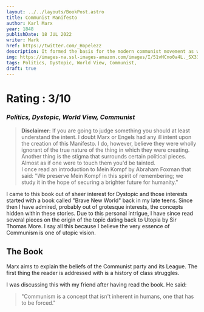 ```yaml
---
layout: ../../layouts/BookPost.astro
title: Communist Manifesto
author: Karl Marx
year: 1848
publishDate: 18 JUL 2022
writer: Mark
href: https://twitter.com/_Hopelezz
description: It formed the basis for the modern communist movement as we know it, arguing that capitalism would inevitably self-destruct, to be replaced by socialism and ultimately communism.
img: https://images-na.ssl-images-amazon.com/images/I/51vHCno0a4L._SX330_BO1,204,203,200_.jpg
tags: Politics, Dystopic, World View, Communist,
draft: true
---
```


# Rating : 3/10
### _Politics, Dystopic, World View, Communist_

> **Disclaimer:** If you are going to judge something you should at least understand the intent. I doubt Marx or Engels had any ill intent upon the creation of this Manifesto. I do, however, believe they were wholly ignorant of the true nature of the thing in which they were creating.
> <br/>
> Another thing is the stigma that surrounds certain political pieces. Almost as if one were to touch them you'd be tainted.
> <br/>
> I once read an introduction to Mein Kompf by Abraham Foxman that said:
> "We preserve Mein Kompf in this spirit of remembering; we study it in the hope of securing a brighter future for humanity."

I came to this book out of sheer interest for Dystopic and those interests started with a book called "Brave New World" back in my late teens. Since then I have admired, probably out of grotesque interests, the concepts hidden within these stories. Due to this personal intrigue, I have since read several pieces on the origin of the topic dating back to Utopia by Sir Thomas More. I say all this because I believe the very essence of Communism is one of utopic vision.

## The Book

Marx aims to explain the beliefs of the Communist party and its League. The first thing the reader is addressed with is a history of class struggles.

I was discussing this with my friend after having read the book. He said:
> "Communism is a concept that isn't inherent in humans, one that has to be forced."
